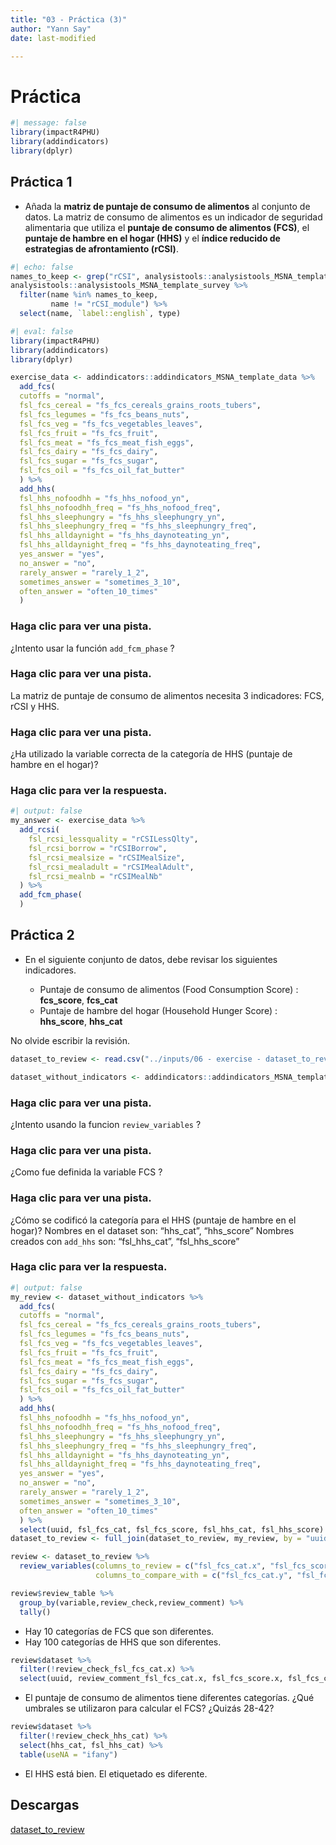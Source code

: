 ```yaml
---
title: "03 - Práctica (3)"
author: "Yann Say"
date: last-modified

---
```

# Práctica 

```r
#| message: false
library(impactR4PHU)
library(addindicators)
library(dplyr)
```

## Práctica 1

- Añada la **matriz de puntaje de consumo de alimentos** al conjunto de datos. La matriz de consumo de alimentos es un indicador de seguridad alimentaria que utiliza el **puntaje de consumo de alimentos (FCS)**, el **puntaje de hambre en el hogar (HHS)** y el **índice reducido de estrategias de afrontamiento (rCSI)**.

```r
#| echo: false
names_to_keep <- grep("rCSI", analysistools::analysistools_MSNA_template_survey$name, value = T)
analysistools::analysistools_MSNA_template_survey %>% 
  filter(name %in% names_to_keep,
         name != "rCSI_module") %>% 
  select(name, `label::english`, type) 
```

```r
#| eval: false
library(impactR4PHU)
library(addindicators)
library(dplyr)
```

```r
exercise_data <- addindicators::addindicators_MSNA_template_data %>%
  add_fcs(
  cutoffs = "normal",
  fsl_fcs_cereal = "fs_fcs_cereals_grains_roots_tubers",
  fsl_fcs_legumes = "fs_fcs_beans_nuts",
  fsl_fcs_veg = "fs_fcs_vegetables_leaves",
  fsl_fcs_fruit = "fs_fcs_fruit",
  fsl_fcs_meat = "fs_fcs_meat_fish_eggs",
  fsl_fcs_dairy = "fs_fcs_dairy",
  fsl_fcs_sugar = "fs_fcs_sugar",
  fsl_fcs_oil = "fs_fcs_oil_fat_butter"
  ) %>%
  add_hhs(
  fsl_hhs_nofoodhh = "fs_hhs_nofood_yn",
  fsl_hhs_nofoodhh_freq = "fs_hhs_nofood_freq",
  fsl_hhs_sleephungry = "fs_hhs_sleephungry_yn",
  fsl_hhs_sleephungry_freq = "fs_hhs_sleephungry_freq",
  fsl_hhs_alldaynight = "fs_hhs_daynoteating_yn",
  fsl_hhs_alldaynight_freq = "fs_hhs_daynoteating_freq",
  yes_answer = "yes",
  no_answer = "no",
  rarely_answer = "rarely_1_2",
  sometimes_answer = "sometimes_3_10",
  often_answer = "often_10_times"
  )
```

::: {.callout-note collapse="true" appearance="minimal"}
### Haga clic para ver una pista.

¿Intento usar la función `add_fcm_phase` ?

:::

::: {.callout-note collapse="true" appearance="minimal"}
### Haga clic para ver una pista.

La matriz de puntaje de consumo de alimentos necesita 3 indicadores: FCS, rCSI y HHS.
:::

::: {.callout-note collapse="true" appearance="minimal"}
### Haga clic para ver una pista.

¿Ha utilizado la variable correcta de la categoría de HHS (puntaje de hambre en el hogar)?

:::

::: {.callout-tip collapse="true" appearance="minimal"}
### Haga clic para ver la respuesta.

```r
#| output: false
my_answer <- exercise_data %>% 
  add_rcsi(
    fsl_rcsi_lessquality = "rCSILessQlty",
    fsl_rcsi_borrow = "rCSIBorrow",
    fsl_rcsi_mealsize = "rCSIMealSize",
    fsl_rcsi_mealadult = "rCSIMealAdult",
    fsl_rcsi_mealnb = "rCSIMealNb"
  ) %>%
  add_fcm_phase(
  )
```
:::

## Práctica 2

- En el siguiente conjunto de datos, debe revisar los siguientes indicadores.

  - Puntaje de consumo de alimentos (Food Consumption Score) : **fcs_score**, **fcs_cat**
  - Puntaje de hambre del hogar (Household Hunger Score) : **hhs_score**, **hhs_cat**
  
No olvide escribir la revisión.

```r
dataset_to_review <- read.csv("../inputs/06 - exercise - dataset_to_review.csv")

dataset_without_indicators <- addindicators::addindicators_MSNA_template_data
```

::: {.callout-note collapse="true" appearance="minimal"}
### Haga clic para ver una pista.

¿Intento usando la funcion `review_variables` ?

:::

::: {.callout-note collapse="true" appearance="minimal"}
### Haga clic para ver una pista.

¿Como fue definida la variable FCS ?

:::

::: {.callout-note collapse="true" appearance="minimal"}
### Haga clic para ver una pista.

¿Cómo se codificó la categoría para el HHS (puntaje de hambre en el hogar)?
Nombres en el dataset son: "hhs_cat", "hhs_score"
Nombres creados con `add_hhs` son: "fsl_hhs_cat", "fsl_hhs_score"

:::

::: {.callout-tip collapse="true" appearance="minimal"}
### Haga clic para ver la respuesta.

```r
#| output: false
my_review <- dataset_without_indicators %>% 
  add_fcs(
  cutoffs = "normal",
  fsl_fcs_cereal = "fs_fcs_cereals_grains_roots_tubers",
  fsl_fcs_legumes = "fs_fcs_beans_nuts",
  fsl_fcs_veg = "fs_fcs_vegetables_leaves",
  fsl_fcs_fruit = "fs_fcs_fruit",
  fsl_fcs_meat = "fs_fcs_meat_fish_eggs",
  fsl_fcs_dairy = "fs_fcs_dairy",
  fsl_fcs_sugar = "fs_fcs_sugar",
  fsl_fcs_oil = "fs_fcs_oil_fat_butter"
  ) %>%
  add_hhs(
  fsl_hhs_nofoodhh = "fs_hhs_nofood_yn",
  fsl_hhs_nofoodhh_freq = "fs_hhs_nofood_freq",
  fsl_hhs_sleephungry = "fs_hhs_sleephungry_yn",
  fsl_hhs_sleephungry_freq = "fs_hhs_sleephungry_freq",
  fsl_hhs_alldaynight = "fs_hhs_daynoteating_yn",
  fsl_hhs_alldaynight_freq = "fs_hhs_daynoteating_freq",
  yes_answer = "yes",
  no_answer = "no",
  rarely_answer = "rarely_1_2",
  sometimes_answer = "sometimes_3_10",
  often_answer = "often_10_times"
  ) %>% 
  select(uuid, fsl_fcs_cat, fsl_fcs_score, fsl_hhs_cat, fsl_hhs_score)
dataset_to_review <- full_join(dataset_to_review, my_review, by = "uuid")

review <- dataset_to_review %>% 
  review_variables(columns_to_review = c("fsl_fcs_cat.x", "fsl_fcs_score.x", "hhs_cat", "hhs_score"),
                   columns_to_compare_with = c("fsl_fcs_cat.y", "fsl_fcs_score.y", "fsl_hhs_cat", "fsl_hhs_score"))

review$review_table %>% 
  group_by(variable,review_check,review_comment) %>% 
  tally()
```

- Hay 10 categorías de FCS que son diferentes.
- Hay 100 categorías de HHS que son diferentes.


```r
review$dataset %>% 
  filter(!review_check_fsl_fcs_cat.x) %>% 
  select(uuid, review_comment_fsl_fcs_cat.x, fsl_fcs_score.x, fsl_fcs_cat.x, fsl_fcs_cat.y)

```
- El puntaje de consumo de alimentos tiene diferentes categorías. ¿Qué umbrales se utilizaron para calcular el FCS? ¿Quizás 28-42?


```r
review$dataset %>% 
  filter(!review_check_hhs_cat) %>% 
  select(hhs_cat, fsl_hhs_cat) %>% 
  table(useNA = "ifany")
```

- El HHS está bien. El etiquetado es diferente.
:::

## Descargas

[dataset_to_review](../inputs/06 - exercise - dataset_to_review.csv)

